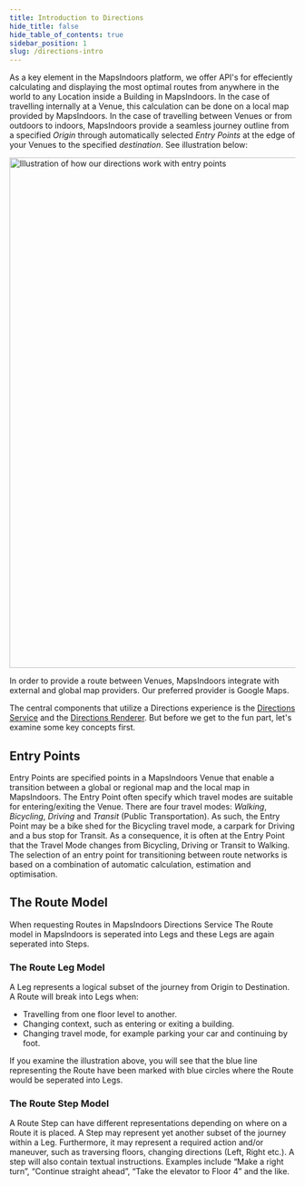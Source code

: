 ```yaml
---
title: Introduction to Directions
hide_title: false
hide_table_of_contents: true
sidebar_position: 1
slug: /directions-intro
---
```


As a key element in the MapsIndoors platform, we offer API's for effeciently calculating and displaying the most optimal routes from anywhere in the world to any Location inside a Building in MapsIndoors. In the case of travelling internally at a Venue, this calculation can be done on a local map provided by MapsIndoors. In the case of travelling between Venues or from outdoors to indoors, MapsIndoors provide a seamless journey outline from a specified *Origin* through automatically selected *Entry Points* at the edge of your Venues to the specified *destination*. See illustration below:

<img src="/img/directions/directions-with-entry-points.svg" alt="Illustration of how our directions work with entry points" width="900"/>

In order to provide a route between Venues, MapsIndoors integrate with external and global map providers. Our preferred provider is Google Maps.

The central components that utilize a Directions experience is the [Directions Service](/directions-service/) and the [Directions Renderer](/directions-renderer/). But before we get to the fun part, let's examine some key concepts first.

## Entry Points

Entry Points are specified points in a MapsIndoors Venue that enable a transition between a global or regional map and the local map in MapsIndoors. The Entry Point often specify which travel modes are suitable for entering/exiting the Venue. There are four travel modes: *Walking*, *Bicycling*, *Driving* and *Transit* (Public Transportation). As such, the Entry Point may be a bike shed for the Bicycling travel mode, a carpark for Driving and a bus stop for Transit. As a consequence, it is often at the Entry Point that the Travel Mode changes from Bicycling, Driving or Transit to Walking. The selection of an entry point for transitioning between route networks is based on a combination of automatic calculation, estimation and optimisation.

## The Route Model

When requesting Routes in MapsIndoors Directions Service The Route model in MapsIndoors is seperated into Legs and these Legs are again seperated into Steps.

### The Route Leg Model

A Leg represents a logical subset of the journey from Origin to Destination. A Route will break into Legs when:

* Travelling from one floor level to another.
* Changing context, such as entering or exiting a building.
* Changing travel mode, for example parking your car and continuing by foot.

If you examine the illustration above, you will see that the blue line representing the Route have been marked with blue circles where the Route would be seperated into Legs.

### The Route Step Model

A Route Step can have different representations depending on where on a Route it is placed. A Step may represent yet another subset of the journey within a Leg. Furthermore, it may represent a required action and/or maneuver, such as traversing floors, changing directions (Left, Right etc.). A step will also contain textual instructions. Examples include “Make a right turn”, “Continue straight ahead”, “Take the elevator to Floor 4” and the like.
